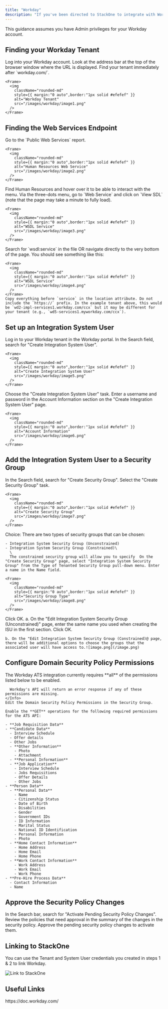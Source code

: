 ```yaml
---
title: "Workday"
description: "If you've been directed to StackOne to integrate with Workday, the following steps will help you understand the process and any necessary actions to configure successful integration."
---
```



<Warning>
  This guidance assumes you have Admin privileges for your Workday account.
</Warning>

## Finding your Workday Tenant

<Steps>
  <Step title="Log into Workday">
    Log into your Workday account. Look at the address bar at the top of the browser window where the URL is displayed. Find your tenant immediately after `workday.com/`.

    <Frame>
      <img
        className="rounded-md"
        style={{ margin:"0 auto",border:"1px solid #efefef" }}
        alt="Workday Tenant"
        src="/images/workday/image1.png"
      />
    </Frame>
  </Step>
</Steps>

## Finding the Web Services Endpoint

<Steps>
  <Step title="Go to Public Web Services">
    Go to the `Public Web Services` report.

    <Frame>
      <img
        className="rounded-md"
        style={{ margin:"0 auto",border:"1px solid #efefef" }}
        alt="Human Resources Web Service"
        src="/images/workday/image2.png"
      />
    </Frame>
  </Step>
  <Step title="Find Human Resources">
    Find Human Resources and hover over it to be able to interact with the menu. Via the three-dots menu, go to `Web Service` and click on `View SDL` (note that the page may take a minute to fully load).

    <Frame>
      <img
        className="rounded-md"
        style={{ margin:"0 auto",border:"1px solid #efefef" }}
        alt="WSDL Service"
        src="/images/workday/image3.png"
      />
    </Frame>
  </Step>
  <Step title="Search for wsdl:service">
    Search for `wsdl:service` in the file OR navigate directly to the very bottom of the page. You should see something like this:

    <Frame>
      <img
        className="rounded-md"
        style={{ margin:"0 auto",border:"1px solid #efefef" }}
        alt="WSDL Service"
        src="/images/workday/image4.png"
      />
    </Frame>
    Copy everything before `service` in the location attribute. Do not include the `https://` prefix. In the example tenant above, this would be `wd2-impl-services1.workday.com/ccx` but it may be different for your tenant (e.g., `wd5-services1.myworkday.com/ccx`).
  </Step>
</Steps>

## Set up an Integration System User

<Steps>
  <Step title="Search for Create Integration System User">
    Log in to your Workday tenant in the Workday portal. In the Search field, search for "Create Integration System User".

    <Frame>
      <img
        className="rounded-md"
        style={{ margin:"0 auto",border:"1px solid #efefef" }}
        alt="Create Integration System User"
        src="/images/workday/image5.png"
      />
    </Frame>
  </Step>
  <Step title="Choose the Task">
    Choose the "Create Integration System User" task.
  </Step>
  <Step title="Enter Account Information">
    Enter a username and password in the Account Information section on the "Create Integration System User" page.

    <Frame>
      <img
        className="rounded-md"
        style={{ margin:"0 auto",border:"1px solid #efefef" }}
        alt="Account Information"
        src="/images/workday/image6.png"
      />
    </Frame>
  </Step>
  <Step title="Click OK">
    
  </Step>
</Steps>

## Add the Integration System User to a Security Group

<Steps>
  <Step title="Search for Create Security Group">
    In the Search field, search for "Create Security Group". Select the "Create Security Group" task.

    <Frame>
      <img
        className="rounded-md"
        style={{ margin:"0 auto",border:"1px solid #efefef" }}
        alt="Create Security Group"
        src="/images/workday/image7.png"
      />
    </Frame>
  </Step>
  <Step title="Select Security Group Type">
    Choice: There are two types of security groups that can be chosen:

    - Integration System Security Group (Unconstrained)
    - Integration System Security Group (Constrained)\
      \
      The constrained security group will allow you to specify  On the "Create Security Group" page, select "Integration System Security Group" from the Type of Tenanted Security Group pull-down menu. Enter a name in the Name field.

    <Frame>
      <img
        className="rounded-md"
        style={{ margin:"0 auto",border:"1px solid #efefef" }}
        alt="Security Group Type"
        src="/images/workday/image8.png"
      />
    </Frame>
  </Step>
  <Step title="Click OK">
    Click OK.
  </Step>
  <Step title="Edit Integration System Security Group">
    a. On the "Edit Integration System Security Group (Unconstrained)" page, enter the same name you used when creating the ISU in the first section. Click OK.

    b. On the "Edit Integration System Security Group (Constrained)@ page, there will be additional options to choose the groups that the associated user will have access to.![image.png](/image.png)
  </Step>
</Steps>

## Configure Domain Security Policy Permissions

<Steps>
  <Step title="Edit Permissions">
    <Info>
      The Workday ATS integration currently requires **all** of the permissions listed below to be enabled.

      Workday's API will return an error response if any of these permissions are missing.
    </Info>
    Edit the Domain Security Policy Permissions in the Security Group.

    Enable the **GET** operations for the following required permissions for the ATS API:

    - **Job Requisition Data**
    - **Candidate Data**
      - Interview Schedule
      - Offer details
      - Other Jobs
      - **Other Information**
        - Photo
        - Attachment
      - **Personal Information**
      - **Job Application**
        - Interview Schedule
        - Jobs Requisitions
        - Offer Details
        - Other Jobs
    - **Person Data**
      - **Personal Data**
        - Name
        - Citizenship Status
        - Date of Birth
        - Disabilities
        - Gender
        - Government IDs
        - ID Information
        - Marital Status
        - National ID Identification
        - Personal Information
        - Photo
      - **Home Contact Information**
        - Home Address
        - Home Email
        - Home Phone
      - **Work Contact Information**
        - Work Address
        - Work Email
        - Work Phone
    - **Pre-Hire Process Data**
      - Contact Information
      - Name
  </Step>
</Steps>

## Approve the Security Policy Changes

<Steps>
  <Step title="Search for Activate Pending Security Policy Changes">
    In the Search bar, search for "Activate Pending Security Policy Changes". Review the policies that need approval in the summary of the changes in the security policy. Approve the pending security policy changes to activate them.
  </Step>
</Steps>

## Linking to StackOne

You can use the Tenant and System User credentials you created in steps 1 & 2 to link Workday.

<Frame>
  <img
    className="rounded-md"
    style={{ margin:"0 auto",border:"1px solid #efefef" }}
    alt="Link to StackOne"
    src="/images/workday/image9.png"
  />
</Frame>

<IntegrationFooter />

## Useful Links

<Card title="API Reference" icon="link" href="https://doc.workday.com/">
  https://doc.workday.com/
</Card>